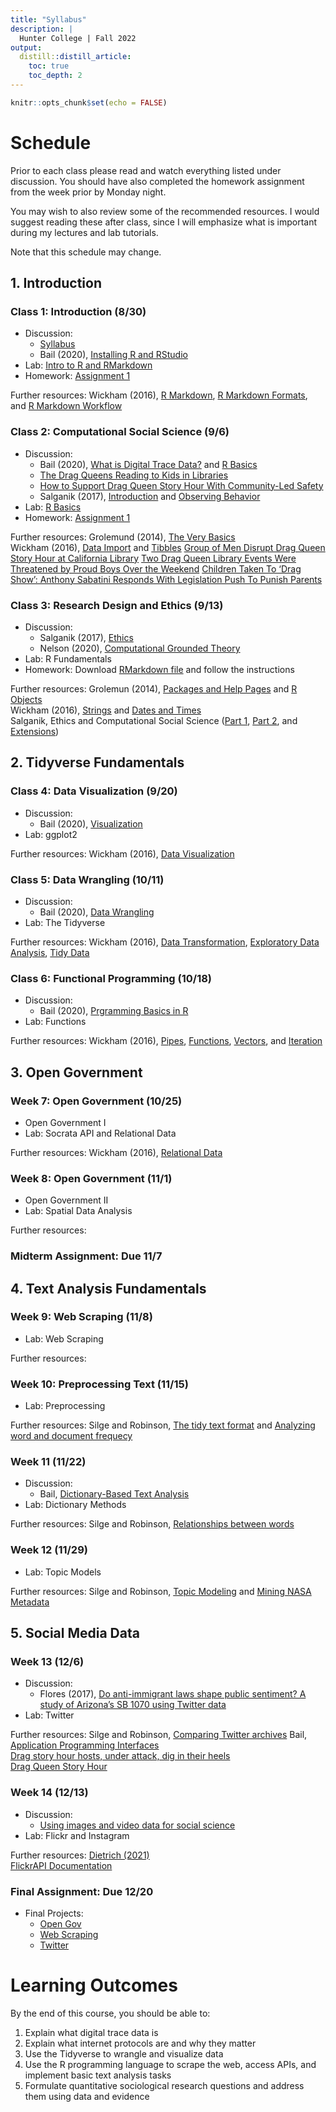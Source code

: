 ```yaml
---
title: "Syllabus"
description: |
  Hunter College | Fall 2022
output: 
  distill::distill_article:
    toc: true
    toc_depth: 2
---
```


```r
knitr::opts_chunk$set(echo = FALSE)
```

# Schedule

Prior to each class please read and watch everything listed under discussion. You should have also completed the homework assignment from the week prior by Monday night. 

You may wish to also review some of the recommended resources. I would suggest reading these after class, since I will emphasize what is important during my lectures and lab tutorials. 

Note that this schedule may change. 

## 1. Introduction

### Class 1: Introduction (8/30)

- Discussion: 
  - [Syllabus]()
  - Bail (2020), [Installing R and RStudio](https://sicss.io/overview/installing-r-and-rstudio)
- Lab: [Intro to R and RMarkdown]()
- Homework: [Assignment 1]()
  
<aside>
Further resources:
Wickham (2016), [R Markdown](https://r4ds.had.co.nz/r-markdown.html), [R Markdown Formats](https://r4ds.had.co.nz/r-markdown-formats.html), and [R Markdown Workflow](https://r4ds.had.co.nz/r-markdown-workflow.html)

</aside>

### Class 2: Computational Social Science (9/6)
- Discussion:
  - Bail (2020), [What is Digital Trace Data?](https://www.youtube.com/watch?v=uuSWQN7uYhk) and [R Basics](https://sicss.io/overview/r-basics)
  - [The Drag Queens Reading to Kids in Libraries](https://www.youtube.com/watch?v=Uy7Oj4fSzuI)
  - [How to Support Drag Queen Story Hour With Community-Led Safety](https://www.advocate.com/commentary/2022/7/05/how-support-drag-queen-story-community-led-safety)
  - Salganik (2017), [Introduction](https://www.bitbybitbook.com/en/1st-ed/introduction/) and [Observing Behavior](https://www.bitbybitbook.com/en/1st-ed/observing-behavior/)
- Lab: [R Basics]()
- Homework: [Assignment 1](assignment1.html)

<aside>
Further resources:
Grolemund (2014), [The Very Basics](https://rstudio-education.github.io/hopr/basics.html) <br>
Wickham (2016), [Data Import](https://r4ds.had.co.nz/data-import.html) and [Tibbles](https://r4ds.had.co.nz/tibbles.html)
[Group of Men Disrupt Drag Queen Story Hour at California Library](https://www.youtube.com/watch?v=E916ypQenNc)
[Two Drag Queen Library Events Were Threatened by Proud Boys Over the Weekend](https://www.them.us/story/two-drag-queen-library-events-were-threatened-by-proud-boys-over-the-weekend)
[Children Taken To 'Drag Show': Anthony Sabatini Responds With Legislation Push To Punish Parents](https://rumble.com/v17kpmy-children-taken-to-drag-show-anthony-sabatini-responds-with-legislation-push.html)
</aside>

### Class 3: Research Design and Ethics (9/13)

- Discussion:
  - Salganik (2017), [Ethics](https://www.bitbybitbook.com/en/1st-ed/ethics/)
  - Nelson (2020), [Computational Grounded Theory](https://journals.sagepub.com/doi/full/10.1177/0049124117729703)
- Lab: R Fundamentals
- Homework: Download [RMarkdown file]() and follow the instructions
  
<aside>
Further resources:
Grolemun (2014), [Packages and Help Pages](https://rstudio-education.github.io/hopr/packages.html) and [R Objects](https://rstudio-education.github.io/hopr/r-objects.html) <br>
Wickham (2016), [Strings](https://r4ds.had.co.nz/strings.html) and [Dates and Times](https://r4ds.had.co.nz/dates-and-times.html) <br>
Salganik, Ethics and Computational Social Science ([Part 1](https://www.youtube.com/watch?v=A-5QaX5ZiK8), [Part 2](https://www.youtube.com/watch?v=TT6dOQMKHhA), and [Extensions](https://www.youtube.com/watch?v=lJyK6kXeDbc))
</aside>
  
## 2. Tidyverse Fundamentals

### Class 4: Data Visualization (9/20)

- Discussion: 
  - Bail (2020), [Visualization](https://sicss.io/overview/visualization)
- Lab: ggplot2

<aside>
Further resources:
Wickham (2016), [Data Visualization](https://r4ds.had.co.nz/data-visualisation.html)
</aside>

### Class 5: Data Wrangling (10/11)

- Discussion: 
  - Bail (2020), [Data Wrangling](https://www.youtube.com/watch?v=sXVP9256JSQ&feature=emb_title)
- Lab: The Tidyverse

<aside>
Further resources:
Wickham (2016), [Data Transformation](https://r4ds.had.co.nz/transform.html), [Exploratory Data Analysis](https://r4ds.had.co.nz/exploratory-data-analysis.html), [Tidy Data](https://r4ds.had.co.nz/tidy-data.html)
</aside>

### Class 6: Functional Programming (10/18)

- Discussion:
  - Bail (2020), [Prgramming Basics in R](https://www.youtube.com/watch?v=iP1SU5zBIxE&feature=emb_title)
- Lab: Functions

<aside>
Further resources:
Wickham (2016), [Pipes](https://r4ds.had.co.nz/pipes.html), [Functions](https://r4ds.had.co.nz/functions.html), [Vectors](https://r4ds.had.co.nz/vectors.html), and [Iteration](https://r4ds.had.co.nz/iteration.html)
</aside>

## 3. Open Government

### Week 7: Open Government (10/25) 

- Open Government I
- Lab: Socrata API and Relational Data

<aside>
Further resources:
Wickham (2016), [Relational Data](https://r4ds.had.co.nz/relational-data.html)
</aside>

### Week 8: Open Government (11/1)

- Open Government II
- Lab: Spatial Data Analysis

<aside>
Further resources:
</aside>

### Midterm Assignment: Due 11/7

## 4. Text Analysis Fundamentals

### Week 9: Web Scraping (11/8)

- Lab: Web Scraping

<aside>
Further resources:
</aside>

### Week 10: Preprocessing Text (11/15)

- Lab: Preprocessing

<aside>
Further resources:
Silge and Robinson, [The tidy text format](https://www.tidytextmining.com/tidytext.html) and [Analyzing word and document frequecy](https://www.tidytextmining.com/tfidf.html)
</aside>

### Week 11 (11/22)

- Discussion:
  - Bail, [Dictionary-Based Text Analysis](https://www.youtube.com/watch?v=wSIi2ZRKjaE)
- Lab: Dictionary Methods

<aside>
Further resources:
Silge and Robinson, [Relationships between words](https://www.tidytextmining.com/ngrams.html)
</aside>

### Week 12 (11/29)

- Lab: Topic Models

<aside>
Further resources:
Silge and Robinson, [Topic Modeling](https://www.tidytextmining.com/topicmodeling.html) and [Mining NASA Metadata](https://www.tidytextmining.com/nasa.html)
</aside>

## 5. Social Media Data

### Week 13 (12/6)

- Discussion:
  - Flores (2017), [Do anti-immigrant laws shape public sentiment? A study of Arizona's SB 1070 using Twitter data](https://www.journals.uchicago.edu/doi/full/10.1086/692983)
- Lab: Twitter

<aside>
Further resources:
Silge and Robinson, [Comparing Twitter archives](https://www.tidytextmining.com/twitter.html)
Bail, [Application Programming Interfaces](https://www.youtube.com/watch?v=PMa4ZEPCKzM) <br>
[Drag story hour hosts, under attack, dig in their heels](https://apnews.com/article/drag-story-hour-hosts-e1ad3ff0dd73e2e66d98190d00568a1e) <br>
[Drag Queen Story Hour](https://www.dragqueenstoryhour.org/)
</aside>

### Week 14 (12/13)

- Discussion:
  - [Using images and video data for social science](https://www.youtube.com/watch?v=FBjx7urvuw8)
- Lab: Flickr and Instagram

<aside>
Further resources:
[Dietrich (2021)](https://www.cambridge.org/core/journals/political-analysis/article/abs/using-motion-detection-to-measure-social-polarization-in-the-us-house-of-representatives/0143F507BE97633F14FFA60256090E5E) <br>
[FlickrAPI Documentation](https://cran.r-project.org/web/packages/FlickrAPI/FlickrAPI.pdf)
</aside>

### Final Assignment: Due 12/20

- Final Projects:
  - [Open Gov]() 
  - [Web Scraping]()
  - [Twitter]()

# Learning Outcomes

By the end of this course, you should be able to:

1. Explain what digital trace data is
2. Explain what internet protocols are and why they matter
3. Use the Tidyverse to wrangle and visualize data
4. Use the R programming language to scrape the web, access APIs, and implement basic text analysis tasks
5. Formulate quantitative sociological research questions and address them using data and evidence




